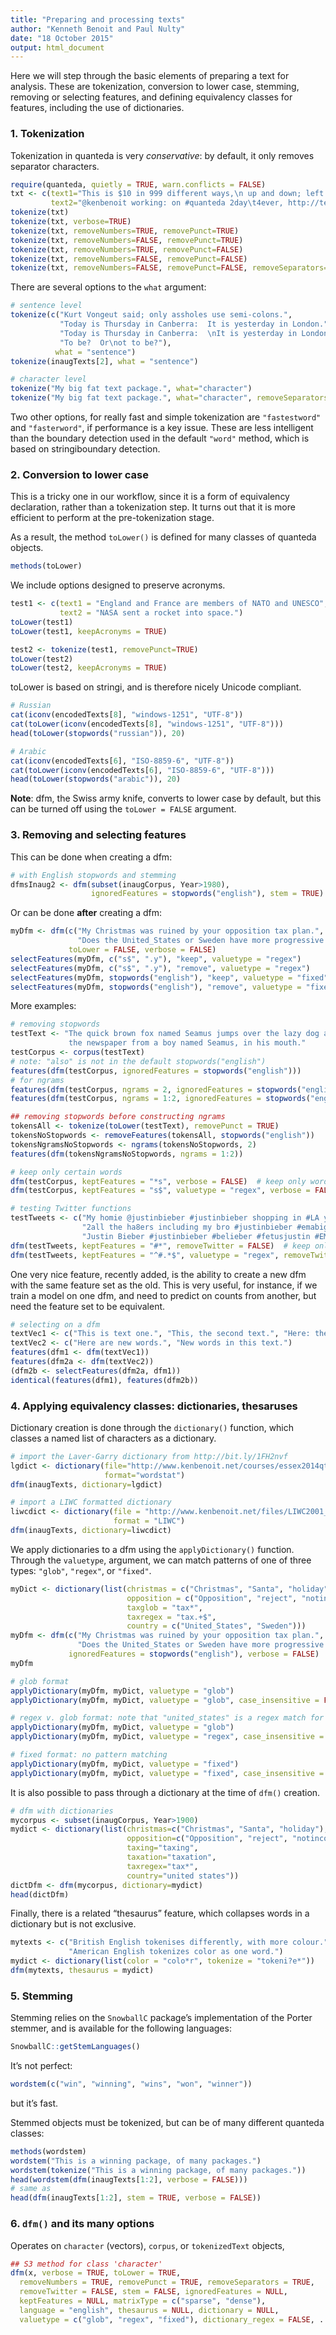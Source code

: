```yaml
---
title: "Preparing and processing texts"
author: "Kenneth Benoit and Paul Nulty"
date: "18 October 2015"
output: html_document
---
```


Here we will step through the basic elements of preparing a text for analysis.  These are tokenization, conversion to lower case, stemming, removing or selecting features, and defining equivalency classes for features, including the use of dictionaries.


### 1. Tokenization

Tokenization in quanteda is very *conservative*: by default, it only removes separator characters.

```r
require(quanteda, quietly = TRUE, warn.conflicts = FALSE)
txt <- c(text1="This is $10 in 999 different ways,\n up and down; left and right!",
         text2="@kenbenoit working: on #quanteda 2day\t4ever, http://textasdata.com?page=123.")
tokenize(txt)
tokenize(txt, verbose=TRUE)
tokenize(txt, removeNumbers=TRUE, removePunct=TRUE)
tokenize(txt, removeNumbers=FALSE, removePunct=TRUE)
tokenize(txt, removeNumbers=TRUE, removePunct=FALSE)
tokenize(txt, removeNumbers=FALSE, removePunct=FALSE)
tokenize(txt, removeNumbers=FALSE, removePunct=FALSE, removeSeparators=FALSE)
```

There are several options to the `what` argument: 
```r
# sentence level
tokenize(c("Kurt Vongeut said; only assholes use semi-colons.",
           "Today is Thursday in Canberra:  It is yesterday in London.",
           "Today is Thursday in Canberra:  \nIt is yesterday in London.",
           "To be?  Or\not to be?"),
          what = "sentence")
tokenize(inaugTexts[2], what = "sentence")

# character level
tokenize("My big fat text package.", what="character")
tokenize("My big fat text package.", what="character", removeSeparators=FALSE)
```

Two other options, for really fast and simple tokenization are `"fastestword"` and `"fasterword"`, if performance is a key issue.  These are less intelligent than the boundary detection used in the default `"word"` method, which is based on stringi\ICU boundary detection.

### 2. Conversion to lower case

This is a tricky one in our workflow, since it is a form of equivalency declaration, rather than a tokenization step.  It turns out that it is more efficient to perform at the pre-tokenization stage. 

As a result, the method `toLower()` is defined for many classes of quanteda objects.
```r
methods(toLower)
```

We include options designed to preserve acronyms.
```r
test1 <- c(text1 = "England and France are members of NATO and UNESCO",
           text2 = "NASA sent a rocket into space.")
toLower(test1)
toLower(test1, keepAcronyms = TRUE)

test2 <- tokenize(test1, removePunct=TRUE)
toLower(test2)
toLower(test2, keepAcronyms = TRUE)
```

toLower is based on stringi, and is therefore nicely Unicode compliant.
```r
# Russian
cat(iconv(encodedTexts[8], "windows-1251", "UTF-8"))
cat(toLower(iconv(encodedTexts[8], "windows-1251", "UTF-8")))
head(toLower(stopwords("russian")), 20)

# Arabic
cat(iconv(encodedTexts[6], "ISO-8859-6", "UTF-8"))
cat(toLower(iconv(encodedTexts[6], "ISO-8859-6", "UTF-8")))
head(toLower(stopwords("arabic")), 20)
```

**Note**: dfm, the Swiss army knife, converts to lower case by default, but this can be turned off using the `toLower = FALSE` argument.

### 3. Removing and selecting features

This can be done when creating a dfm:
```r
# with English stopwords and stemming
dfmsInaug2 <- dfm(subset(inaugCorpus, Year>1980),
                  ignoredFeatures = stopwords("english"), stem = TRUE)
```


Or can be done **after** creating a dfm:
```r
myDfm <- dfm(c("My Christmas was ruined by your opposition tax plan.",
               "Does the United_States or Sweden have more progressive taxation?"),
             toLower = FALSE, verbose = FALSE)
selectFeatures(myDfm, c("s$", ".y"), "keep", valuetype = "regex")
selectFeatures(myDfm, c("s$", ".y"), "remove", valuetype = "regex")
selectFeatures(myDfm, stopwords("english"), "keep", valuetype = "fixed")
selectFeatures(myDfm, stopwords("english"), "remove", valuetype = "fixed")
```

More examples:
```r
# removing stopwords
testText <- "The quick brown fox named Seamus jumps over the lazy dog also named Seamus, with
             the newspaper from a boy named Seamus, in his mouth."
testCorpus <- corpus(testText)
# note: "also" is not in the default stopwords("english")
features(dfm(testCorpus, ignoredFeatures = stopwords("english")))
# for ngrams
features(dfm(testCorpus, ngrams = 2, ignoredFeatures = stopwords("english")))
features(dfm(testCorpus, ngrams = 1:2, ignoredFeatures = stopwords("english")))

## removing stopwords before constructing ngrams
tokensAll <- tokenize(toLower(testText), removePunct = TRUE)
tokensNoStopwords <- removeFeatures(tokensAll, stopwords("english"))
tokensNgramsNoStopwords <- ngrams(tokensNoStopwords, 2)
features(dfm(tokensNgramsNoStopwords, ngrams = 1:2))

# keep only certain words
dfm(testCorpus, keptFeatures = "*s", verbose = FALSE)  # keep only words ending in "s"
dfm(testCorpus, keptFeatures = "s$", valuetype = "regex", verbose = FALSE)

# testing Twitter functions
testTweets <- c("My homie @justinbieber #justinbieber shopping in #LA yesterday #beliebers",
                "2all the ha8ers including my bro #justinbieber #emabiggestfansjustinbieber",
                "Justin Bieber #justinbieber #belieber #fetusjustin #EMABiggestFansJustinBieber")
dfm(testTweets, keptFeatures = "#*", removeTwitter = FALSE)  # keep only hashtags
dfm(testTweets, keptFeatures = "^#.*$", valuetype = "regex", removeTwitter = FALSE)
```


One very nice feature, recently added, is the ability to create a new dfm with the same feature set as the old.  This is very useful, for instance, if we train a model on one dfm, and need to predict on counts from another, but need the feature set to be equivalent.
```r
# selecting on a dfm
textVec1 <- c("This is text one.", "This, the second text.", "Here: the third text.")
textVec2 <- c("Here are new words.", "New words in this text.")
features(dfm1 <- dfm(textVec1))
features(dfm2a <- dfm(textVec2))
(dfm2b <- selectFeatures(dfm2a, dfm1))
identical(features(dfm1), features(dfm2b))
```

### 4. Applying equivalency classes: dictionaries, thesaruses

Dictionary creation is done through the `dictionary()` function, which classes a named list of characters as a dictionary.
```r
# import the Laver-Garry dictionary from http://bit.ly/1FH2nvf
lgdict <- dictionary(file="http://www.kenbenoit.net/courses/essex2014qta/LaverGarry.cat",
                     format="wordstat")
dfm(inaugTexts, dictionary=lgdict)

# import a LIWC formatted dictionary
liwcdict <- dictionary(file = "http://www.kenbenoit.net/files/LIWC2001_English.dic",
                       format = "LIWC")
dfm(inaugTexts, dictionary=liwcdict)
```

We apply dictionaries to a dfm using the `applyDictionary()` function.  Through the `valuetype`, argument, we can match patterns of one of three types: `"glob"`, `"regex"`, or `"fixed"`.
```r
myDict <- dictionary(list(christmas = c("Christmas", "Santa", "holiday"),
                          opposition = c("Opposition", "reject", "notincorpus"),
                          taxglob = "tax*",
                          taxregex = "tax.+$",
                          country = c("United_States", "Sweden")))
myDfm <- dfm(c("My Christmas was ruined by your opposition tax plan.",
               "Does the United_States or Sweden have more progressive taxation?"),
             ignoredFeatures = stopwords("english"), verbose = FALSE)
myDfm

# glob format
applyDictionary(myDfm, myDict, valuetype = "glob")
applyDictionary(myDfm, myDict, valuetype = "glob", case_insensitive = FALSE)

# regex v. glob format: note that "united_states" is a regex match for "tax*"
applyDictionary(myDfm, myDict, valuetype = "glob")
applyDictionary(myDfm, myDict, valuetype = "regex", case_insensitive = TRUE)

# fixed format: no pattern matching
applyDictionary(myDfm, myDict, valuetype = "fixed")
applyDictionary(myDfm, myDict, valuetype = "fixed", case_insensitive = FALSE)
```

It is also possible to pass through a dictionary at the time of `dfm()` creation.
```r
# dfm with dictionaries
mycorpus <- subset(inaugCorpus, Year>1900)
mydict <- dictionary(list(christmas=c("Christmas", "Santa", "holiday"),
                          opposition=c("Opposition", "reject", "notincorpus"),
                          taxing="taxing",
                          taxation="taxation",
                          taxregex="tax*",
                          country="united states"))
dictDfm <- dfm(mycorpus, dictionary=mydict)
head(dictDfm)
```

Finally, there is a related "thesaurus" feature, which collapses words in a dictionary but is not exclusive.
```r
mytexts <- c("British English tokenises differently, with more colour.",
             "American English tokenizes color as one word.")
mydict <- dictionary(list(color = "colo*r", tokenize = "tokeni?e*"))
dfm(mytexts, thesaurus = mydict)
```

### 5. Stemming

Stemming relies on the `SnowballC` package's implementation of the Porter stemmer, and is available for the following languages:
```r
SnowballC::getStemLanguages()
```

It's not perfect:
```r
wordstem(c("win", "winning", "wins", "won", "winner"))
```
but it's fast.

Stemmed objects must be tokenized, but can be of many different quanteda classes:
```r
methods(wordstem)
wordstem("This is a winning package, of many packages.")
wordstem(tokenize("This is a winning package, of many packages."))
head(wordstem(dfm(inaugTexts[1:2], verbose = FALSE)))
# same as 
head(dfm(inaugTexts[1:2], stem = TRUE, verbose = FALSE))
```

### 6. `dfm()` and its many options

Operates on `character` (vectors), `corpus`, or `tokenizedText` objects,

```r
## S3 method for class 'character'
dfm(x, verbose = TRUE, toLower = TRUE,
  removeNumbers = TRUE, removePunct = TRUE, removeSeparators = TRUE,
  removeTwitter = FALSE, stem = FALSE, ignoredFeatures = NULL,
  keptFeatures = NULL, matrixType = c("sparse", "dense"),
  language = "english", thesaurus = NULL, dictionary = NULL,
  valuetype = c("glob", "regex", "fixed"), dictionary_regex = FALSE, ...)
```




